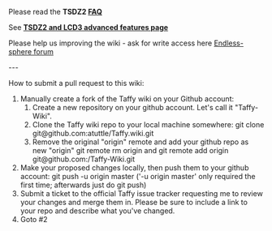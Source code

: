 Please read the '''TSDZ2 [[FAQ]]'''

See '''[[TSDZ2-and-KT-LCD3-advanced-features|TSDZ2 and LCD3 advanced features page]]'''

Please help us improving the wiki - ask for write access here [https://endless-sphere.com/forums/viewtopic.php?f=28&t=79788 Endless-sphere forum]

---

How to submit a pull request to this wiki:
# Manually create a fork of the Taffy wiki on your Github account:
## Create a new repository on your github account. Let's call it "Taffy-Wiki".
## Clone the Taffy wiki repo to your local machine somewhere: git clone git@github.com:atuttle/Taffy.wiki.git
## Remove the original "origin" remote and add your github repo as new "origin" git remote rm origin and git remote add origin git@github.com:<YOUR_USERNAME>/Taffy-Wiki.git
# Make your proposed changes locally, then push them to your github account: git push -u origin master ('-u origin master' only required the first time; afterwards just do git push)
# Submit a ticket to the official Taffy issue tracker requesting me to review your changes and merge them in. Please be sure to include a link to your repo and describe what you've changed.
# Goto #2
